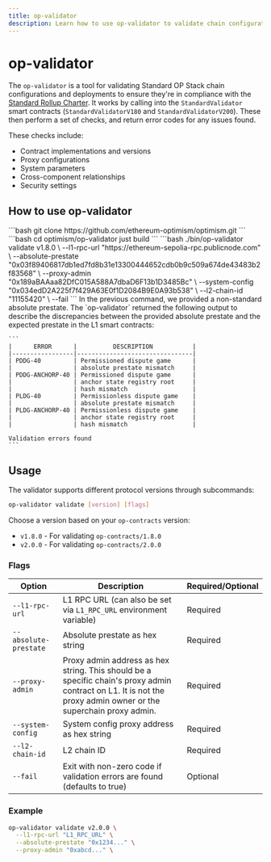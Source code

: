 ```yaml
---
title: op-validator
description: Learn how to use op-validator to validate chain configurations and deployments.
---
```







# op-validator

The `op-validator` is a tool for validating Standard OP Stack chain configurations and deployments to ensure they're in compliance with the [Standard Rollup Charter](/superchain/blockspace-charter#the-standard-rollup-charter). It works by calling into the `StandardValidator` smart contracts (`StandardValidatorV180` and `StandardValidatorV200`). These then perform a set of checks, and return error codes for any issues found.

These checks include:

*   Contract implementations and versions
*   Proxy configurations
*   System parameters
*   Cross-component relationships
*   Security settings

## How to use op-validator

<Steps>
  <Step title="Clone the monorepo">
  ```bash
    git clone https://github.com/ethereum-optimism/optimism.git
    ```
  </Step>

  <Step title="Build the `op-validator` binary">
  ```bash
    cd optimism/op-validator
    just build
    ```
  </Step>

  <Step title="Run the `op-validator` binary">
  ```bash
    ./bin/op-validator validate v1.8.0 \
      --l1-rpc-url "https://ethereum-sepolia-rpc.publicnode.com" \
      --absolute-prestate "0x03f89406817db1ed7fd8b31e13300444652cdb0b9c509a674de43483b2f83568" \
      --proxy-admin "0x189aBAAaa82DfC015A588A7dbaD6F13b1D3485Bc" \
      --system-config "0x034edD2A225f7f429A63E0f1D2084B9E0A93b538" \
      --l2-chain-id "11155420" \
      --fail
    ```
  </Step>

  <Step title="Understanding the output">
  In the previous command, we provided a non-standard absolute prestate. The `op-validator` returned the following output to describe the discrepancies between the provided absolute prestate and the expected prestate in the L1 smart contracts:
  
    ```
    |      ERROR      |          DESCRIPTION           |
    |-----------------|--------------------------------|
    | PDDG-40         | Permissioned dispute game      |
    |                 | absolute prestate mismatch     |
    | PDDG-ANCHORP-40 | Permissioned dispute game      |
    |                 | anchor state registry root     |
    |                 | hash mismatch                  |
    | PLDG-40         | Permissionless dispute game    |
    |                 | absolute prestate mismatch     |
    | PLDG-ANCHORP-40 | Permissionless dispute game    |
    |                 | anchor state registry root     |
    |                 | hash mismatch                  |
  
    Validation errors found
    ```
  </Step>
</Steps>

## Usage

The validator supports different protocol versions through subcommands:

```bash
op-validator validate [version] [flags]
```

Choose a version based on your `op-contracts` version:

*   `v1.8.0` - For validating `op-contracts/1.8.0`
*   `v2.0.0` - For validating `op-contracts/2.0.0`

### Flags

| Option                | Description                                                                                                                                                     | Required/Optional |
| --------------------- | --------------------------------------------------------------------------------------------------------------------------------------------------------------- | ----------------- |
| `--l1-rpc-url`        | L1 RPC URL (can also be set via `L1_RPC_URL` environment variable)                                                                                              | Required          |
| `--absolute-prestate` | Absolute prestate as hex string                                                                                                                                 | Required          |
| `--proxy-admin`       | Proxy admin address as hex string. This should be a specific chain's proxy admin contract on L1. It is not the proxy admin owner or the superchain proxy admin. | Required          |
| `--system-config`     | System config proxy address as hex string                                                                                                                       | Required          |
| `--l2-chain-id`       | L2 chain ID                                                                                                                                                     | Required          |
| `--fail`              | Exit with non-zero code if validation errors are found (defaults to true)                                                                                       | Optional          |

### Example

```bash
op-validator validate v2.0.0 \
  --l1-rpc-url "L1_RPC_URL" \
  --absolute-prestate "0x1234..." \
  --proxy-admin "0xabcd..." \
```
